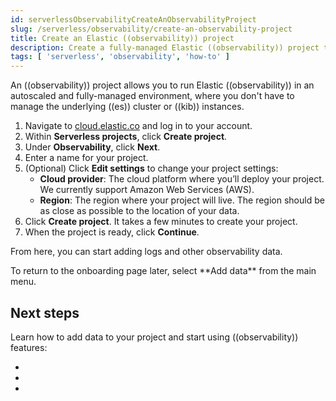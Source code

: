 ```yaml
---
id: serverlessObservabilityCreateAnObservabilityProject
slug: /serverless/observability/create-an-observability-project
title: Create an Elastic ((observability)) project
description: Create a fully-managed Elastic ((observability)) project to monitor the health of your applications.
tags: [ 'serverless', 'observability', 'how-to' ]
---
```



<Roles role="Admin" goal="create projects" />

<p><DocBadge template="technical preview" /></p>

An ((observability)) project allows you to run Elastic ((observability)) in an autoscaled and fully-managed environment,
where you don't have to manage the underlying ((es)) cluster or ((kib)) instances.

1. Navigate to [cloud.elastic.co](https://cloud.elastic.co/) and log in to your account.
1. Within **Serverless projects**, click **Create project**.
1. Under **Observability**, click **Next**.
1. Enter a name for your project.
1. (Optional) Click **Edit settings** to change your project settings:
    * **Cloud provider**: The cloud platform where you’ll deploy your project. We currently support Amazon Web Services (AWS).
    * **Region**: The region where your project will live. The region should be as close as possible to the location of your data.
1. Click **Create project**. It takes a few minutes to create your project.
1. When the project is ready, click **Continue**.

From here, you can start adding logs and other observability data.

<DocCallOut title="Tip">
    To return to the onboarding page later, select **Add data** from the main menu.
</DocCallOut>

## Next steps

Learn how to add data to your project and start using ((observability)) features:

* <DocLink id="serverlessObservabilityGetStartedWithLogs"/>
* <DocLink id="serverlessObservabilityApmGetStarted"/>
* <DocLink id="serverlessObservabilityGetStartedWithMetrics"/>
